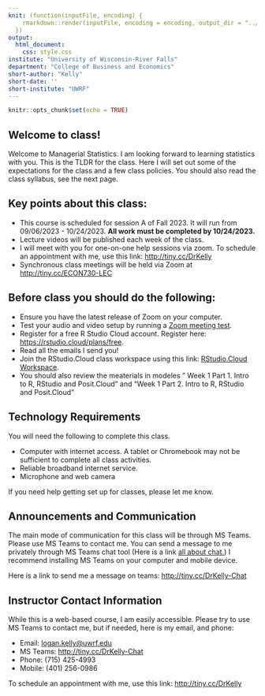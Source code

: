 ```yaml
---
knit: (function(inputFile, encoding) {
    rmarkdown::render(inputFile, encoding = encoding, output_dir = "../docs/")
  })
output:
  html_document:
    css: style.css
institute: "University of Wisconsin-River Falls"
department: "College of Business and Economics"
short-author: "Kelly"
short-date: ''
short-institute: "UWRF"
---
```


```r
knitr::opts_chunk$set(echo = TRUE)
```

## Welcome to class!

Welcome to Managerial Statistics. I am looking forward to learning statistics with you. This is the TLDR for the class. Here I will set out some of the expectations for the class and a few class policies. You should also read the class syllabus, see the next page.

## Key points about this class:

-   This course is scheduled for session A of Fall 2023. It will run from 09/06/2023 - 10/24/2023. **All work must be completed by 10/24/2023.**
-   Lecture videos will be published each week of the class.
-   I will meet with you for one-on-one help sessions via zoom. To schedule an appointment with me, use this link: <a href="http://tiny.cc/DrKelly" target="_blank">http://tiny.cc/DrKelly</a>
-   Synchronous class meetings will be held via Zoom at <http://tiny.cc/ECON730-LEC>


## Before class you should do the following:

-   Ensure you have the latest release of Zoom on your computer.
-   Test your audio and video setup by running a [Zoom meeting test](https://zoom.us/test){target="_blank"}.
-   Register for a free R Studio Cloud account. Register here: [https://rstudio.cloud/plans/free](https://rstudio.cloud/plans/free){target="_blank"}.
-   Read all the emails I send you!
-   Join the RStudio.Cloud class workspace using this link: [RStudio.Cloud Workspace](http://tiny.cc/ECON730-WORKSPACE "ECON730-WORKSPACE"){target="_blank"}.
-   You should also review the meaterials in modeles " Week 1 Part 1. Intro to R, RStudio and Posit.Cloud" and "Week 1 Part 2. Intro to R, RStudio and Posit.Cloud"


## Technology Requirements

You will need the following to complete this class.

-   Computer with internet access. A tablet or Chromebook may not be sufficient to complete all class activities.
-   Reliable broadband internet service.
-   Microphone and web camera

If you need help getting set up for classes, please let me know.

## Announcements and Communication

The main mode of communication for this class will be through MS Teams. Please use MS Teams to contact me. You can send a message to me privately through MS Teams chat tool (Here is a link <a href="https://support.microsoft.com/en-us/office/start-and-pin-chats-a864b052-5e4b-4ccf-b046-2e26f40e21b5" target="_blank">all about chat.</a>) I recommend installing MS Teams on your computer and mobile device.

Here is a link to send me a message on teams: <http://tiny.cc/DrKelly-Chat>

## Instructor Contact Information

While this is a web-based course, I am easily accessible. Please try to use MS Teams to contact me, but if needed, here is my email, and phone:

-   Email: <a href="mailto:logan.kelly@uwrf.edu">logan.kelly\@uwrf.edu</a>
-   MS Teams: <http://tiny.cc/DrKelly-Chat>
-   Phone: (715) 425-4993
-   Mobile: (401) 256-0986

To schedule an appointment with me, use this link: <a href="http://tiny.cc/DrKelly" target="_blank">http://tiny.cc/DrKelly</a>

